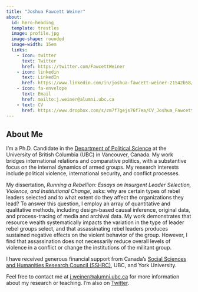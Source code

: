 ```yaml
---
title: "Joshua Fawcett Weiner"
about:
  id: hero-heading
  template: trestles
  image: profile.jpg 
  image-shape: rounded
  image-width: 15em
  links:
    - icon: twitter
      text: Twitter
      href: https://twitter.com/FawcettWeiner
    - icon: linkedin
      text: LinkedIn
      href: https://www.linkedin.com/in/joshua-fawcett-weiner-21542b58/
    - icon: fa-envelope
      text: Email
      href: mailto:j.weiner@alumni.ubc.ca
    - text: CV
      href: https://www.dropbox.com/s/zm7f7gejs76f7ea/CV_Joshua_Fawcett_Weiner.pdf?dl=0 
---
```


::: {#hero-heading}
## About Me

I'm a Ph.D. Candidate in the [Department of Political Science](https://politics.ubc.ca/) at the University of British Columbia (UBC) in Vancouver, Canada. My work bridges international relations and comparative politics, with a substantive focus on the internal dynamics of armed groups. My research interests include political violence, international security, and conflict processes.

My dissertation, *Running a Rebellion: Essays on Insurgent Leader Selection, Violence, and Institutional Change*, asks: why are certain types of rebel leaders selected and to what extent do they affect the organizations they lead? To answer this question, I employ an array of quantitative and qualitative methods, including design-based causal inference, original data, and process-tracing of media and archival data. My work demonstrates that resource wealth systematically impacts the variation in the type of leader rebel groups select, and that assassinating rebel leaders produces sustained negative effects on the violent behavior of the group. However, I find that assassination does not necessarily reduce overall levels of violence in a conflict or change the institutions of the militant group.

I have received generous financial support from Canada's [Social Sciences and Humanities Research Council (SSHRC)](https://www.nserc-crsng.gc.ca/Students-Etudiants/PG-CS/CGSD-BESCD_eng.asp), UBC, and York University.

Feel free to contact me at [j.weiner\@alumni.ubc.ca](mailto:j.weiner@alumni.ubc.ca) for more information about my research or teaching. I'm also on [Twitter](https://twitter.com/FawcettWeiner).
:::
